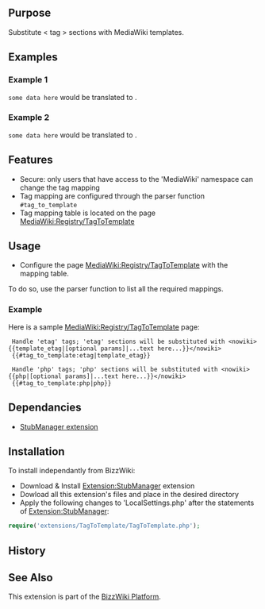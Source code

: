 {{Extension
|name        = TagToTemplate
|status      = beta
|type        = extended syntax
|hook1       = ParserBeforeStrip
|author      = [[user:jldupont|Jean-Lou Dupont]]
|image       =
|version     = See SVN ($Id: Backup.doc.wikitext 763 2007-09-13 01:59:54Z jeanlou.dupont $)
|update      =
|mediawiki   = tested on 1.10 but probably works with a earlier versions
|download    = [http://bizzwiki.googlecode.com/svn/trunk/BizzWiki/extensions/TagToTemplate/ SVN]
|readme      =
|changelog   =
|description = 
|parameters  =
|rights      =
|example     =
}}
<!--@@
{{#autoredirect: Extension|{{#noext:{{SUBPAGENAME}} }} }}
== File Status ==
This section is only valid when viewing the page in a BizzWiki environment.
<code>(($#extractmtime|@@mtime@@$))  (($#extractfile|@@file@@$))</code>

Status: (($#comparemtime|<b>File system copy is newer - [{{fullurl:{{NAMESPACE}}:{{PAGENAME}}|action=reload}} Reload] </b>|Up to date$))
@@-->
== Purpose ==
Substitute < tag > sections with MediaWiki templates.

== Examples ==
=== Example 1 ===
<code><etag>some data here</etag></code> would be translated to <code>{{etag||some data here}}</code>.
=== Example 2 ===
<code><etag params here>some data here</etag></code> would be translated to <code>{{etag|params here|some data here}}</code>.

== Features ==
* Secure: only users that have access to the 'MediaWiki' namespace can change the tag mapping
* Tag mapping are configured through the parser function <code>#tag_to_template</code>
* Tag mapping table is located on the page [[MediaWiki:Registry/TagToTemplate]]

== Usage ==
* Configure the page [[MediaWiki:Registry/TagToTemplate]] with the mapping table. 
To do so, use the parser function to list all the required mappings.
=== Example ===
Here is a sample [[MediaWiki:Registry/TagToTemplate]] page:
<pre>
 Handle 'etag' tags; 'etag' sections will be substituted with <nowiki>{{template_etag|[optional params]|...text here...}}</nowiki>
 {{#tag_to_template:etag|template_etag}}

 Handle 'php' tags; 'php' sections will be substituted with <nowiki>{{php|[optional params]|...text here...}}</nowiki>
 {{#tag_to_template:php|php}}
</pre>

== Dependancies ==
* [[Extension:StubManager|StubManager extension]]

== Installation ==
To install independantly from BizzWiki:
* Download & Install [[Extension:StubManager]] extension
* Dowload all this extension's files and place in the desired directory
* Apply the following changes to 'LocalSettings.php' after the statements of [[Extension:StubManager]]:
<source lang=php>
require('extensions/TagToTemplate/TagToTemplate.php');
</source>

== History ==

== See Also ==
This extension is part of the [[Extension:BizzWiki|BizzWiki Platform]].
